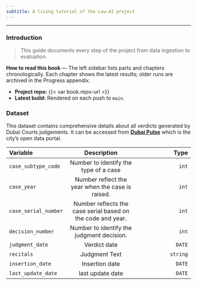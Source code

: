 ```yaml
---
subtitle: A living tutorial of the Law‑AI project
---
```


<hr>

### Introduction {.unnumbered}

> This guide documents every step of the project from data ingestion to evaluation.

::: callout-tip
**How to read this book** — The left sidebar lists parts and chapters chronologically. Each chapter shows the latest results; older runs are archived in the Progress appendix.
:::

- **Project repo:** {{< var book.repo-url >}}
- **Latest build:** Rendered on each push to `main`.

### Dataset

This dataset contains comprehensive details about all verdicts generated by Dubai Courts judgements. It can be accessed from __[Dubai Pulse](https://www.dubaipulse.gov.ae/organisation/dubai-courts/service/courts-records?)__ which is the city's open data portal.

| **Variable** | **Description** | **Type** |
|:---|:---:|---:|
|  `case_subtype_code` | Number to identify the type of a case | `int` |
| `case_year` | Number reflect the year when the case is raised. | `int` |
| `case_serial_number` | Number reflects the case serial based on the code and year. | `int` |
| `decision_number` | Number to identify the judgment decision. | `int` |
| `judgment_date` | Verdict date | `DATE` |
| `recitals` | Judgment Text | `string` |
| `insertion_date` | Insertion date | `DATE` |
| `last_update_date` | last update date | `DATE` |


